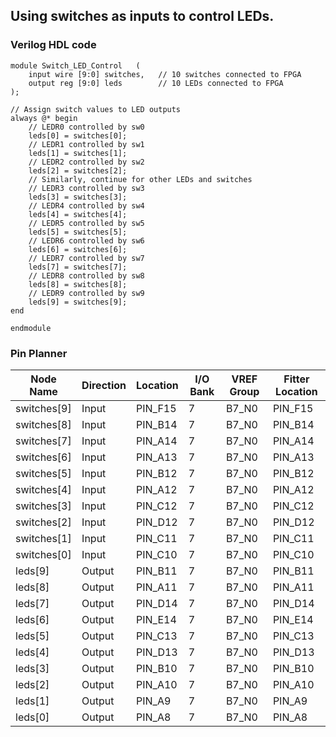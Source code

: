 ## Using switches as inputs to control LEDs.

### Verilog HDL code
```
module Switch_LED_Control   (
    input wire [9:0] switches,   // 10 switches connected to FPGA
    output reg [9:0] leds        // 10 LEDs connected to FPGA
);

// Assign switch values to LED outputs
always @* begin
    // LEDR0 controlled by sw0
    leds[0] = switches[0];
    // LEDR1 controlled by sw1
    leds[1] = switches[1];
    // LEDR2 controlled by sw2
    leds[2] = switches[2];
    // Similarly, continue for other LEDs and switches
    // LEDR3 controlled by sw3
    leds[3] = switches[3];
    // LEDR4 controlled by sw4
    leds[4] = switches[4];
    // LEDR5 controlled by sw5
    leds[5] = switches[5];
    // LEDR6 controlled by sw6
    leds[6] = switches[6];
    // LEDR7 controlled by sw7
    leds[7] = switches[7];
    // LEDR8 controlled by sw8
    leds[8] = switches[8];
    // LEDR9 controlled by sw9
    leds[9] = switches[9];
end

endmodule

```

### Pin Planner

| Node Name | Direction | Location | I/O Bank | VREF Group | Fitter Location |
|-----------|-----------|----------|----------|------------|-----------------|
| switches[9] | Input    | PIN_F15  | 7        | B7_N0      | PIN_F15         |
| switches[8] | Input    | PIN_B14  | 7        | B7_N0      | PIN_B14         |
| switches[7] | Input    | PIN_A14  | 7        | B7_N0      | PIN_A14         |
| switches[6] | Input    | PIN_A13  | 7        | B7_N0      | PIN_A13         |
| switches[5] | Input    | PIN_B12  | 7        | B7_N0      | PIN_B12         |
| switches[4] | Input    | PIN_A12  | 7        | B7_N0      | PIN_A12         |
| switches[3] | Input    | PIN_C12  | 7        | B7_N0      | PIN_C12         |
| switches[2] | Input    | PIN_D12  | 7        | B7_N0      | PIN_D12         |
| switches[1] | Input    | PIN_C11  | 7        | B7_N0      | PIN_C11         |
| switches[0] | Input    | PIN_C10  | 7        | B7_N0      | PIN_C10         |
| leds[9]    | Output   | PIN_B11  | 7        | B7_N0      | PIN_B11         |
| leds[8]    | Output   | PIN_A11  | 7        | B7_N0      | PIN_A11         |
| leds[7]    | Output   | PIN_D14  | 7        | B7_N0      | PIN_D14         |
| leds[6]    | Output   | PIN_E14  | 7        | B7_N0      | PIN_E14         |
| leds[5]    | Output   | PIN_C13  | 7        | B7_N0      | PIN_C13         |
| leds[4]    | Output   | PIN_D13  | 7        | B7_N0      | PIN_D13         |
| leds[3]    | Output   | PIN_B10  | 7        | B7_N0      | PIN_B10         |
| leds[2]    | Output   | PIN_A10  | 7        | B7_N0      | PIN_A10         |
| leds[1]    | Output   | PIN_A9   | 7        | B7_N0      | PIN_A9          |
| leds[0]    | Output   | PIN_A8   | 7        | B7_N0      | PIN_A8          |
